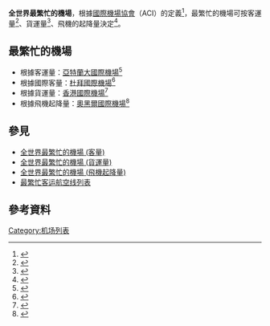 '''全世界最繁忙的機場'''，根據[[國際機場協會|國際機場協會]]（ACI）的定義<ref>{{cite web
 |url         = http://www.airports.org/cda/aci_common/display/main/aci_content07_c.jsp?zn=aci&cp=1-5-54_666_2__
 |title       = Airports Welcome Record 4.4 Billion Passengers in 2006
 |publisher   = Airports Council International
 |accessdate  = 13 June 2008
 |deadurl     = yes
 |archiveurl  = https://web.archive.org/web/20080222072049/http://www.airports.org/cda/aci_common/display/main/aci_content07_c.jsp?zn=aci&cp=1-5-54_666_2__
 |archivedate = 2008年2月22日
}}</ref>，最繁忙的機場可按客運量<ref>{{cite web
  |url=http://www.airports.org/cda/aci_common/display/main/aci_content07_c.jsp?zn=aci&cp=1-5-54-55_666_2__
  |title=Passenger Traffic 2007 Preliminary
  |publisher=Airports Council International
  |accessdate=13 June 2008
  |archive-date=2012-04-29
  |archive-url=https://web.archive.org/web/20120429000000/http://www.airports.org/cda/aci_common/display/main/aci_content07_c.jsp?zn=aci&cp=1-5-54-55_666_2__
  |dead-url=no
  }}</ref>、貨運量<ref>{{cite web
 |url         = http://www.airports.org/cda/aci_common/display/main/aci_content07_c.jsp?zn=aci&cp=1-5-54-4819_666_2__
 |title       = Cargo Traffic 2007 Preliminary
 |publisher   = Airports Council International
 |accessdate  = 13 June 2008
 |deadurl     = yes
 |archiveurl  = https://web.archive.org/web/20080622012135/http://www.airports.org/cda/aci_common/display/main/aci_content07_c.jsp?zn=aci&cp=1-5-54-4819_666_2__
 |archivedate = 2008年6月22日
}}</ref>、飛機的起降量決定<ref name="07movements">{{cite web
  |url=http://www.airports.org/cda/aci_common/display/main/aci_content07_c.jsp?zn=aci&cp=1-5-54-57_666_2__
  |title=Traffic Movements 2007 Preliminary
  |publisher=Airports Council International
  |accessdate=13 June 2008
  |archive-date=2012-02-06
  |archive-url=https://web.archive.org/web/20120206231120/http://www.airports.org/cda/aci_common/display/main/aci_content07_c.jsp?zn=aci&cp=1-5-54-57_666_2__
  |dead-url=no
  }}</ref>。

==最繁忙的機場==
*根據客運量：[[亞特蘭大國際機場|亞特蘭大國際機場]]<ref>{{cite web |url=http://www.aero-news.net/index.cfm?ContentBlockID=7dc5a99c-a97a-4fa9-9f49-6f3d678adad5 |title=Atlanta Hartsfield Earns 'World's Busiest' Title Once Again |accessdate=7 March 2008 |publisher=Aero-News Network |archive-date=2011-08-24 |archive-url=https://www.webcitation.org/61AyxL156?url=http://www.aero-news.net/index.cfm?do=main.textpost |dead-url=no }}</ref>
*根據國際客量：[[杜拜國際機場|杜拜國際機場]]<ref>{{cite web |url=http://www.theguardian.com/uk-news/2014/dec/31/heathrow-airport-dubai-world-busiest |title=Heathrow airport overtaken by Dubai as world’s busiest |accessdate=8 January 2015 |archive-date=2020-05-17 |archive-url=https://web.archive.org/web/20200517190316/https://www.theguardian.com/uk-news/2014/dec/31/heathrow-airport-dubai-world-busiest |dead-url=no }}</ref>
*根據貨運量：[[香港國際機場|香港國際機場]]<ref>{{cite web|url=http://www.centreforaviation.com/news/2011/03/16/world-airport-rankings-2010-hong-kong-eclipses-memphis-as-the-worlds-busiest-cargo-hub/page1|title=World Airport Rankings 2010 from Airports Council International|accessdate=13 April 2011|year=2011|publisher=Airports Council International|archive-url=https://web.archive.org/web/20171214071536/https://centreforaviation.com/news/2011/03/16/world-airport-rankings-2010-hong-kong-eclipses-memphis-as-the-worlds-busiest-cargo-hub/page1|archive-date=2017-12-14|dead-url=yes}}</ref>
*根據飛機起降量：[[奧黑爾國際機場|奧黑爾國際機場]]<ref name="cnn">{{cite web | url=http://www.cnn.com/2015/01/22/travel/busiest-airport-atlanta-chicago-feat/ | title=New stats spur rivalry between Chicago and Atlanta airports | work=CNN | date=22 January 2015 | accessdate=25 January 2015 | author=Patterson, Thom | archive-date=2017-01-12 | archive-url=https://web.archive.org/web/20170112175128/http://www.cnn.com/2015/01/22/travel/busiest-airport-atlanta-chicago-feat/ | dead-url=no }}</ref>

==參見==
*[[全世界最繁忙的機場_(客量)|全世界最繁忙的機場 (客量)]]
*[[全世界最繁忙的機場_(貨運量)|全世界最繁忙的機場 (貨運量)]]
*[[全世界最繁忙的機場_(飛機起降量)|全世界最繁忙的機場 (飛機起降量)]]
*[[最繁忙客运航空线列表|最繁忙客运航空线列表]]

==參考資料==
{{reflist|2}}




[[Category:机场列表|Category:机场列表]]